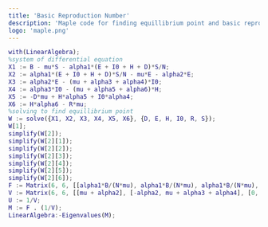 ```yaml
---
title: 'Basic Reproduction Number'
description: 'Maple code for finding equillibrium point and basic reproduction number'
logo: 'maple.png'
---
```


```matlab
with(LinearAlgebra);
%system of differential equation
X1 := B - mu*S - alpha1*(E + I0 + H + D)*S/N; 
X2 := alpha1*(E + I0 + H + D)*S/N - mu*E - alpha2*E;
X3 := alpha2*E - (mu + alpha3 + alpha4)*I0;
X4 := alpha3*I0 - (mu + alpha5 + alpha6)*H;
X5 := -D*mu + H*alpha5 + I0*alpha4;
X6 := H*alpha6 - R*mu;
%solving to find equillibrium point
W := solve({X1, X2, X3, X4, X5, X6}, {D, E, H, I0, R, S});
W[1];
simplify(W[2]);
simplify(W[2][1]);
simplify(W[2][2]);
simplify(W[2][3]);
simplify(W[2][4]);
simplify(W[2][5]);
simplify(W[2][6]);
F := Matrix(6, 6, [[alpha1*B/(N*mu), alpha1*B/(N*mu), alpha1*B/(N*mu), alpha1*B/(N*mu), 0, 0], [], [], [], [], [-alpha1*B/(N*mu), -alpha1*B/(N*mu), -alpha1*B/(N*mu), -alpha1*B/(N*mu), 0, 0]]);
V := Matrix(6, 6, [[mu + alpha2], [-alpha2, mu + alpha3 + alpha4], [0, -alpha3, mu + alpha5 + alpha6], [0, -alpha4, -alpha5, mu], [0, 0, -alpha6, 0, mu], [0, 0, 0, 0, 0, mu]]);
U := 1/V;
M := F . (1/V);
LinearAlgebra:-Eigenvalues(M);

```